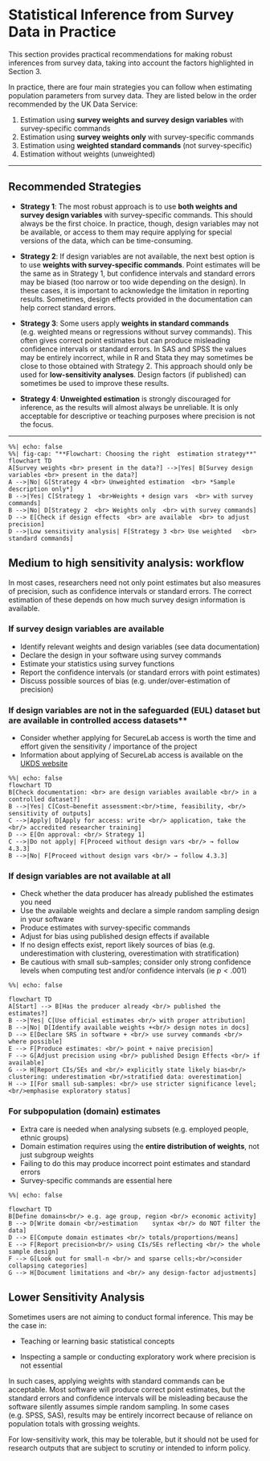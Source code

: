 # Statistical Inference from Survey Data in Practice

This section provides practical recommendations for making robust
inferences from survey data, taking into account the factors highlighted
in Section 3.

In practice, there are four main strategies you can follow when
estimating population parameters from survey data. They are listed below
in the order recommended by the UK Data Service:
  
1.  Estimation using **survey weights and survey design variables** with
survey-specific commands\
2.  Estimation using **survey weights only** with survey-specific
commands\
3.  Estimation using **weighted standard commands** (not
                                                     survey-specific)\
4.  Estimation without weights (unweighted)

------------------------------------------------------------------------
  
## Recommended Strategies
  
  -   **Strategy 1**: The most robust approach is to use **both weights
and survey design variables** with survey-specific commands. This
should always be the first choice. In practice, though, design
variables may not be available, or access to them may require
applying for special versions of the data, which can be
time-consuming.

-   **Strategy 2**: If design variables are not available, the next best
option is to use **weights with survey-specific commands**. Point
estimates will be the same as in Strategy 1, but confidence
intervals and standard errors may be biased (too narrow or too wide
                                             depending on the design). In these cases, it is important to
acknowledge the limitation in reporting results. Sometimes, design
effects provided in the documentation can help correct standard
errors.

-   **Strategy 3**: Some users apply **weights in standard commands**
  (e.g. weighted means or regressions without survey commands). This
often gives correct point estimates but can produce misleading
confidence intervals or standard errors. In SAS and SPSS the values
may be entirely incorrect, while in R and Stata they may sometimes
be close to those obtained with Strategy 2. This approach should only be used for
**low-sensitivity analyses**. Design factors (if published) can
sometimes be used to improve these results.

-   **Strategy 4**: **Unweighted estimation** is strongly discouraged
for inference, as the results will almost always be unreliable. It
is only acceptable for descriptive or teaching purposes where
precision is not the focus.

------------------------------------------------------------------------
  
```mermaid
%%| echo: false
%%| fig-cap: "**Flowchart: Choosing the right  estimation strategy**"
flowchart TD
A[Survey weights <br> present in the data?] -->|Yes| B[Survey design variables <br> present in the data?]
A -->|No| G[Strategy 4 <br> Unweighted estimation  <br> *Sample description only*]
B -->|Yes| C[Strategy 1  <br>Weights + design vars  <br> with survey commands]
B -->|No| D[Strategy 2  <br> Weights only  <br> with survey commands]
D --> E[Check if design effects  <br> are available  <br> to adjust precision]
D -->|Low sensitivity analysis| F[Strategy 3 <br> Use weighted   <br> standard commands]
```

## Medium to high sensitivity analysis: workflow

In most cases, researchers need not only point estimates but also measures of precision, such as confidence intervals or standard errors. The correct estimation of these depends on how much survey design
information is available.

### If survey design variables are available
  
  - Identify relevant weights and design variables (see data documentation)
- Declare the design in your software using survey commands
-   Estimate your statistics using survey functions
-   Report the confidence intervals (or standard errors with point estimates)
-   Discuss possible sources of bias (e.g. under/over-estimation of precision)


### If design variables are not in the safeguarded (EUL) dataset but are available in controlled access datasets**
  
  -   Consider whether applying for SecureLab access is worth the time
and effort given the sensitivity / importance of the project
-   Information about applying of SecureLab access is available on the [UKDS website](https://ukdataservice.ac.uk/find-data/access-conditions/secure-application-requirements/)

```mermaid
%%| echo: false
flowchart TD
B[Check documentation: <br> are design variables available <br/> in a controlled dataset?]
B -->|Yes| C[Cost–benefit assessment:<br/>time, feasibility, <br/> sensitivity of outputs]
C -->|Apply| D[Apply for access: write <br/> application, take the <br/> accredited researcher training]
D --> E[On approval: <br/> Strategy 1]
C -->|Do not apply| F[Proceed without design vars <br/> → follow 4.3.3]
B -->|No| F[Proceed without design vars <br/> → follow 4.3.3]
```



### If design variables are not available at all
  
  -   Check whether the data producer has already published the
estimates you need
-   Use the available weights and declare a simple random sampling
design in your software
-   Produce estimates with survey-specific commands
-   Adjust for bias using published design effects if available
-   If no design effects exist, report likely sources of bias (e.g.
                                                               underestimation with clustering, overestimation with
                                                               stratification)
-   Be cautious with small sub-samples; consider only strong
confidence levels when computing test and/or confidence intervals (ie $p<.001$)

```mermaid
%%| echo: false

flowchart TD
A[Start] --> B[Has the producer already <br/> published the estimates?]
B -->|Yes| C[Use official estimates <br/> with proper attribution]
B -->|No| D[Identify available weights +<br/> design notes in docs]
D --> E[Declare SRS in software + <br/> use survey commands <br/> where possible]
E --> F[Produce estimates: <br/> point + naive precision]
F --> G[Adjust precision using <br/> published Design Effects <br/> if available]
G --> H[Report CIs/SEs and <br/> explicitly state likely bias<br/> clustering: underestimation <br/>stratified data: overestimation]
H --> I[For small sub-samples: <br/> use stricter significance level;<br/>emphasise exploratory status]
```


### For subpopulation (domain) estimates
  
  -   Extra care is needed when analysing subsets (e.g. employed
                                                   people, ethnic groups)
-   Domain estimation requires using the **entire distribution of
weights**, not just subgroup weights
-   Failing to do this may produce incorrect point estimates and
standard errors
-   Survey-specific commands are essential here

```mermaid
%%| echo: false

flowchart TD
B[Define domains<br/> e.g. age group, region <br/> economic activity]
B --> D[Write domain <br/>estimation    syntax <br/> do NOT filter the data]
D --> E[Compute domain estimates <br/> totals/proportions/means]
E --> F[Report precision<br/> using CIs/SEs reflecting <br/> the whole sample design]
F --> G[Look out for small-n <br/> and sparse cells;<br/>consider collapsing categories]
G --> H[Document limitations and <br/> any design-factor adjustments]
```


## Lower Sensitivity Analysis

Sometimes users are not aiming to conduct formal inference. This may be the case in:
  
  - Teaching or learning basic statistical concepts

- Inspecting a sample or conducting exploratory work where precision is not essential

In such cases, applying weights with standard commands can be acceptable. Most software will produce correct point estimates, but the standard errors and confidence intervals will be misleading because the software silently assumes simple random sampling. In some cases (e.g. SPSS, SAS), results may be entirely incorrect because of reliance on population totals with grossing weights.

For low-sensitivity work, this may be tolerable, but it should not be used for research outputs that are subject to scrutiny or intended to inform policy.
